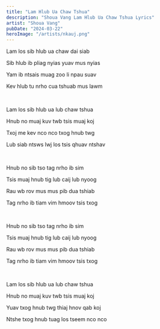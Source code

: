 ```yaml
---
title: "Lam Hlub Ua Chaw Tshua"
description: "Shoua Vang Lam Hlub Ua Chaw Tshua Lyrics"
artist: "Shoua Vang"
pubDate: "2024-03-22"
heroImage: "/artists/nkauj.png"
---
```


Lam los sib hlub ua chaw dai siab

Sib hlub ib pliag nyias yuav mus nyias

Yam ib ntsais muag zoo li npau suav

Kev hlub tu nrho cua tshuab mus lawm

<br />

Lam los sib hlub ua lub chaw tshua

Hnub no muaj kuv twb tsis muaj koj

Txoj me kev nco nco txog hnub twg

Lub siab ntsws lwj los tsis qhuav ntshav

<br />

Hnub no sib tso tag nrho ib sim

Tsis muaj hnub tig lub caij lub nyoog

Rau wb rov mus mus pib dua tshiab

Tag nrho ib tiam vim hmoov tsis txog

<br />

Hnub no sib tso tag nrho ib sim

Tsis muaj hnub tig lub caij lub nyoog

Rau wb rov mus mus pib dua tshiab

Tag nrho ib tiam vim hmoov tsis txog

<br />

Lam los sib hlub ua lub chaw tshua

Hnub no muaj kuv twb tsis muaj koj

Yuav txog hnub twg thiaj hnov qab koj

Ntshe txog hnub tuag los tseem nco nco
